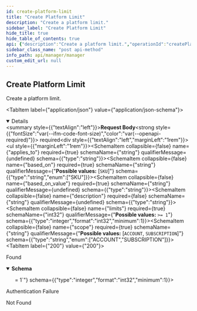 ```yaml
---
id: create-platform-limit
title: "Create Platform Limit"
description: "Create a platform limit."
sidebar_label: "Create Platform Limit"
hide_title: true
hide_table_of_contents: true
api: {"description":"Create a platform limit.","operationId":"createPlatformLimit","requestBody":{"content":{"application/json":{"schema":{"type":"object","description":"Platform Limit request","properties":{"applies_to":{"type":"string"},"based_on":{"type":"string","enum":["SKU"]},"based_on_value":{"type":"string"},"description":{"type":"string"},"limits":{"type":"integer","format":"int32","minimum":1},"scope":{"type":"string","enum":["ACCOUNT","SUBSCRIPTION"]}},"required":["applies_to","based_on","based_on_value","limits","scope"],"title":"PlatformLimitRequest"}}},"required":true},"responses":{"200":{"content":{"application/json":{"schema":{"type":"object","properties":{"applies_to":{"type":"string"},"based_on":{"type":"string","enum":["SKU"]},"based_on_value":{"type":"string"},"created_at":{"type":"string","format":"date-time","description":"The create date-time.","readOnly":true},"description":{"type":"string"},"id":{"type":"integer","format":"int64"},"limits":{"type":"integer","format":"int32","minimum":1},"modified_at":{"type":"string","format":"date-time","description":"The last modified date-time.","readOnly":true},"scope":{"type":"string","enum":["ACCOUNT","SUBSCRIPTION"]}},"required":["applies_to","based_on","based_on_value","limits","scope"],"title":"PlatformLimit"}}},"description":"Found"},"401":{"description":"Authentication Failure"},"404":{"description":"Not Found"}},"security":[{"BasicAuth":[]}],"tags":["Platform Limits"],"method":"post","path":"/platform-limit/limits","servers":[{"url":"https://api.wordlift.io"}],"securitySchemes":{"ApiKey":{"description":"`Key {your key}`","in":"header","name":"Authorization","type":"apiKey"},"BasicAuth":{"description":"`Basic {encoded username:password}`","in":"header","name":"Authorization","scheme":"basic","type":"http"},"OAuth2":{"flows":{"authorizationCode":{"authorizationUrl":"https://s.wordlift.io/oauth/authorize/","scopes":{"basic":"basic scope"},"tokenUrl":"https://s.wordlift.io/oauth/token/"}},"type":"oauth2"}},"jsonRequestBodyExample":{"applies_to":"string","based_on":"SKU","based_on_value":"string","description":"string","limits":0,"scope":"ACCOUNT"},"info":{"contact":{"email":"hello@wordlift.io","name":"WordLift","url":"https://wordlift.io"},"description":"Subscription management and related services.","license":{"name":"(c) copyright 2022-present WordLift","url":"https://wordlift.io"},"termsOfService":"https://wordlift.io/terms-of-service/","title":"Manager","version":"1.0"},"postman":{"name":"Create Platform Limit","description":{"content":"Create a platform limit.","type":"text/plain"},"url":{"path":["platform-limit","limits"],"host":["{{baseUrl}}"],"query":[],"variable":[]},"header":[{"key":"Content-Type","value":"application/json"},{"key":"Accept","value":"application/json"}],"method":"POST","body":{"mode":"raw","raw":"\"\"","options":{"raw":{"language":"json"}}},"auth":{"type":"basic","basic":[{"type":"any","value":"<Basic Auth Username>","key":"username"},{"type":"any","value":"<Basic Auth Password>","key":"password"}]}}}
sidebar_class_name: "post api-method"
info_path: api/manager/manager
custom_edit_url: null
---
```



## Create Platform Limit



Create a platform limit.

<MimeTabs><TabItem label={"application/json"} value={"application/json-schema"}><details style={{}} data-collapsed={false} open={true}><summary style={{"textAlign":"left"}}><strong>Request Body</strong><strong style={{"fontSize":"var(--ifm-code-font-size)","color":"var(--openapi-required)"}}> required</strong></summary><div style={{"textAlign":"left","marginLeft":"1rem"}}></div><ul style={{"marginLeft":"1rem"}}><SchemaItem collapsible={false} name={"applies_to"} required={true} schemaName={"string"} qualifierMessage={undefined} schema={{"type":"string"}}></SchemaItem><SchemaItem collapsible={false} name={"based_on"} required={true} schemaName={"string"} qualifierMessage={"**Possible values:** [`SKU`]"} schema={{"type":"string","enum":["SKU"]}}></SchemaItem><SchemaItem collapsible={false} name={"based_on_value"} required={true} schemaName={"string"} qualifierMessage={undefined} schema={{"type":"string"}}></SchemaItem><SchemaItem collapsible={false} name={"description"} required={false} schemaName={"string"} qualifierMessage={undefined} schema={{"type":"string"}}></SchemaItem><SchemaItem collapsible={false} name={"limits"} required={true} schemaName={"int32"} qualifierMessage={"**Possible values:** `>= 1`"} schema={{"type":"integer","format":"int32","minimum":1}}></SchemaItem><SchemaItem collapsible={false} name={"scope"} required={true} schemaName={"string"} qualifierMessage={"**Possible values:** [`ACCOUNT`, `SUBSCRIPTION`]"} schema={{"type":"string","enum":["ACCOUNT","SUBSCRIPTION"]}}></SchemaItem></ul></details></TabItem></MimeTabs><div><ApiTabs><TabItem label={"200"} value={"200"}><div>

Found

</div><div><MimeTabs schemaType={"response"}><TabItem label={"application/json"} value={"application/json"}><SchemaTabs><TabItem label={"Schema"} value={"Schema"}><details style={{}} data-collapsed={false} open={true}><summary style={{"textAlign":"left"}}><strong>Schema</strong></summary><div style={{"textAlign":"left","marginLeft":"1rem"}}></div><ul style={{"marginLeft":"1rem"}}><SchemaItem collapsible={false} name={"applies_to"} required={true} schemaName={"string"} qualifierMessage={undefined} schema={{"type":"string"}}></SchemaItem><SchemaItem collapsible={false} name={"based_on"} required={true} schemaName={"string"} qualifierMessage={"**Possible values:** [`SKU`]"} schema={{"type":"string","enum":["SKU"]}}></SchemaItem><SchemaItem collapsible={false} name={"based_on_value"} required={true} schemaName={"string"} qualifierMessage={undefined} schema={{"type":"string"}}></SchemaItem><SchemaItem collapsible={false} name={"created_at"} required={false} schemaName={"date-time"} qualifierMessage={undefined} schema={{"type":"string","format":"date-time","description":"The create date-time.","readOnly":true}}></SchemaItem><SchemaItem collapsible={false} name={"description"} required={false} schemaName={"string"} qualifierMessage={undefined} schema={{"type":"string"}}></SchemaItem><SchemaItem collapsible={false} name={"id"} required={false} schemaName={"int64"} qualifierMessage={undefined} schema={{"type":"integer","format":"int64"}}></SchemaItem><SchemaItem collapsible={false} name={"limits"} required={true} schemaName={"int32"} qualifierMessage={"**Possible values:** `>= 1`"} schema={{"type":"integer","format":"int32","minimum":1}}></SchemaItem><SchemaItem collapsible={false} name={"modified_at"} required={false} schemaName={"date-time"} qualifierMessage={undefined} schema={{"type":"string","format":"date-time","description":"The last modified date-time.","readOnly":true}}></SchemaItem><SchemaItem collapsible={false} name={"scope"} required={true} schemaName={"string"} qualifierMessage={"**Possible values:** [`ACCOUNT`, `SUBSCRIPTION`]"} schema={{"type":"string","enum":["ACCOUNT","SUBSCRIPTION"]}}></SchemaItem></ul></details></TabItem><TabItem label={"Example (from schema)"} value={"Example (from schema)"}><ResponseSamples responseExample={"{\n  \"applies_to\": \"string\",\n  \"based_on\": \"SKU\",\n  \"based_on_value\": \"string\",\n  \"created_at\": \"2025-10-16T08:30:10.519Z\",\n  \"description\": \"string\",\n  \"id\": 0,\n  \"limits\": 0,\n  \"modified_at\": \"2025-10-16T08:30:10.519Z\",\n  \"scope\": \"ACCOUNT\"\n}"} language={"json"}></ResponseSamples></TabItem></SchemaTabs></TabItem></MimeTabs></div></TabItem><TabItem label={"401"} value={"401"}><div>

Authentication Failure

</div><div></div></TabItem><TabItem label={"404"} value={"404"}><div>

Not Found

</div><div></div></TabItem></ApiTabs></div>
      